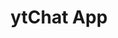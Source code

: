 ---
title: ytChat App
locale: es
slug: /proyectos/yt-chat
image: yt-chat
type: Frontend Development
description: Proyecto open-source. Personaliza visualmente el Chat de tu streaming en Youtube.
tools: [React, Jotai]
demo: https://yt-chat.vercel.app
---